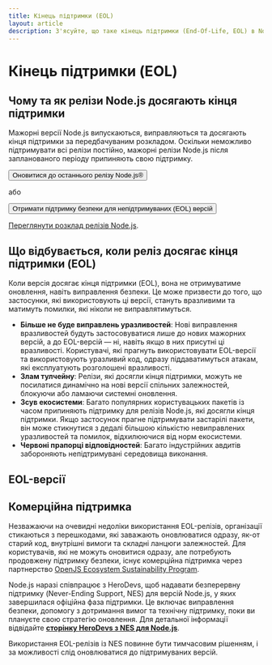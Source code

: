 ```yaml
---
title: Кінець підтримки (EOL)
layout: article
description: З'ясуйте, що таке кінець підтримки (End-Of-Life, EOL) в Node.js, що це означає для безпеки, інструментарію та вимог, а також деталі EOL-версій та опції комерційної підтримки.
---
```


# Кінець підтримки (EOL)

## Чому та як релізи Node.js досягають кінця підтримки

Мажорні версії Node.js випускаються, виправляються та досягають кінця підтримки за передбачуваним розкладом. Оскільки неможливо підтримувати всі релізи постійно, мажорні релізи Node.js після запланованого періоду припиняють свою підтримку.

<div className="flex flex-col items-start gap-4 xl:flex-row xl:items-center">
  <Button kind="primary" href="/download" className="flex-1">
    <span>Оновитися до останнього релізу Node.js®</span>
  </Button>

  <span>або</span>

  <Button as="a" kind="warning" href="/esp/herodevs" className="flex-1">
    <span>Отримати підтримку безпеки для непідтримуваних (EOL) версій</span>
  </Button>
</div>

[Переглянути розклад релізів Node.js](/about/releases/).

## Що відбувається, коли реліз досягає кінця підтримки (EOL)

Коли версія досягає кінця підтримки (EOL), вона не отримуватиме оновлення, навіть виправлення безпеки. Це може призвести до того, що застосунки, які використовують ці версії, стануть вразливими та матимуть помилки, які ніколи не виправлятимуться.

- **Більше не буде виправлень уразливостей**: Нові виправлення вразливостей будуть застосовуватися лише до нових мажорних версій, а до EOL-версій — ні, навіть якщо в них присутні ці вразливості. Користувачі, які прагнуть використовувати EOL-версії та використовують уразливий код, одразу піддаватимуться атакам, які експлуатують розголошені вразливості.
- **Злам тулчейну**: Релізи, які досягли кінця підтримки, можуть не посилатися динамічно на нові версії спільних залежностей, блокуючи або ламаючи системні оновлення.
- **Зсув екосистеми**: Багато популярних користувацьких пакетів із часом припиняють підтримку для релізів Node.js, які досягли кінця підтримки. Якщо застосунок прагне підтримувати застарілі пакети, він може стикнутися з дедалі більшою кількістю невиправлених уразливостей та помилок, відхилюючися від норм екосистеми.
- **Червоні прапорці відповідностей**: Багато індустрійних авдитів забороняють непідтримувані середовища виконання.

## EOL-версії

<EOLReleaseTable />

## Комерційна підтримка

Незважаючи на очевидні недоліки використання EOL-релізів, організації стикаються з перешкодами, які заважають оновлюватися одразу, як-от старий код, внутрішні вимоги та складні ланцюги залежностей. Для користувачів, які не можуть оновитися одразу, але потребують продовжену підтримку безпеки, існує комерційна підтримка через партнерство [OpenJS Ecosystem Sustainability Program](https://openjsf.org/blog/ecosystem-sustainability-program).

Node.js наразі співпрацює з HeroDevs, щоб надавати безперервну підтримку (Never-Ending Support, NES) для версій Node.js, у яких завершилася офіційна фаза підтримки. Це включає виправлення безпеки, допомогу з дотримання вимог та технічну підтримку, поки ви плануєте свою стратегію оновлення. Для детальної інформації відвідайте [**сторінку HeroDevs з NES для Node.js**](https://nodejs.org/esp/herodevs).

Використання EOL-релізів із NES повинне бути тимчасовим рішенням, і за можливості слід оновлюватися до підтримуваних версій.
